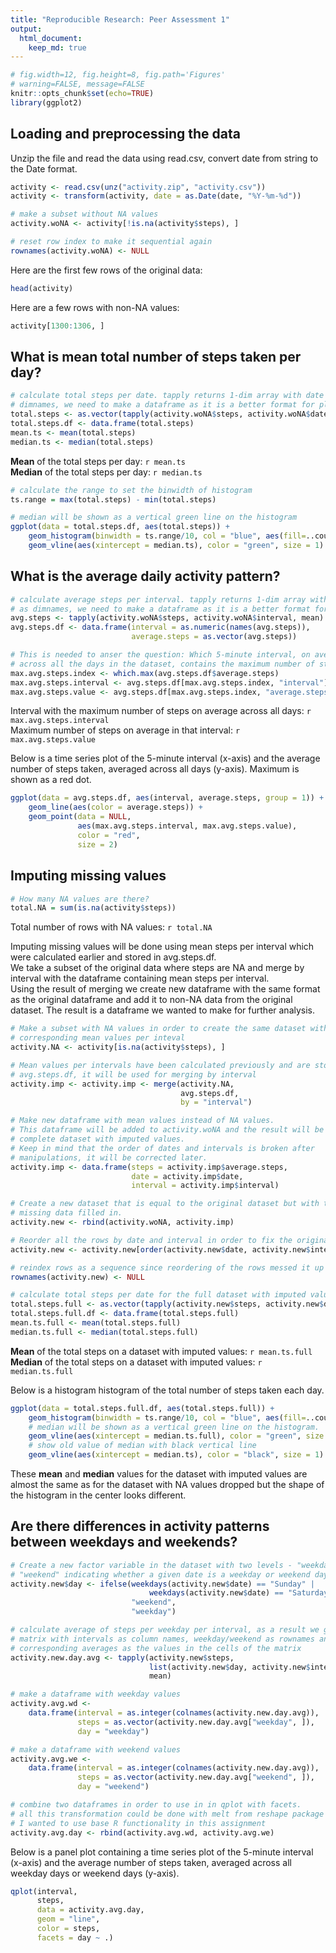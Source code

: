 ```yaml
---
title: "Reproducible Research: Peer Assessment 1"
output: 
  html_document:
    keep_md: true
---
```


```r
# fig.width=12, fig.height=8, fig.path='Figures'
# warning=FALSE, message=FALSE
knitr::opts_chunk$set(echo=TRUE)
library(ggplot2)
```

## Loading and preprocessing the data
Unzip the file and read the data using read.csv, convert date from string to the Date format.

```r
activity <- read.csv(unz("activity.zip", "activity.csv"))
activity <- transform(activity, date = as.Date(date, "%Y-%m-%d"))

# make a subset without NA values
activity.woNA <- activity[!is.na(activity$steps), ]

# reset row index to make it sequential again
rownames(activity.woNA) <- NULL
```  

Here are the first few rows of the original data:
```r
head(activity)
```
Here are a few rows with non-NA values:
```r
activity[1300:1306, ]
```

## What is mean total number of steps taken per day?
```r
# calculate total steps per date. tapply returns 1-dim array with date as 
# dimnames, we need to make a dataframe as it is a better format for plotting
total.steps <- as.vector(tapply(activity.woNA$steps, activity.woNA$date, sum))
total.steps.df <- data.frame(total.steps)
mean.ts <- mean(total.steps)
median.ts <- median(total.steps)
```

**Mean** of the total steps per day: `r mean.ts`  
**Median** of the total steps per day: `r median.ts`    

```r
# calculate the range to set the binwidth of histogram 
ts.range = max(total.steps) - min(total.steps)

# median will be shown as a vertical green line on the histogram
ggplot(data = total.steps.df, aes(total.steps)) + 
    geom_histogram(binwidth = ts.range/10, col = "blue", aes(fill=..count..)) + 
    geom_vline(aes(xintercept = median.ts), color = "green", size = 1)
```  

## What is the average daily activity pattern?
```r
# calculate average steps per interval. tapply returns 1-dim array with interval
# as dimnames, we need to make a dataframe as it is a better format for plotting
avg.steps <- tapply(activity.woNA$steps, activity.woNA$interval, mean)
avg.steps.df <- data.frame(interval = as.numeric(names(avg.steps)), 
                           average.steps = as.vector(avg.steps))

# This is needed to anser the question: Which 5-minute interval, on average 
# across all the days in the dataset, contains the maximum number of steps?
max.avg.steps.index <- which.max(avg.steps.df$average.steps)
max.avg.steps.interval <- avg.steps.df[max.avg.steps.index, "interval"]
max.avg.steps.value <- avg.steps.df[max.avg.steps.index, "average.steps"]
```

Interval with the maximum number of steps on average across all days: `r max.avg.steps.interval`  
Maximum number of steps on average in that interval: `r max.avg.steps.value`  

Below is a time series plot of the 5-minute interval (x-axis) and the average number of steps taken, averaged across all days (y-axis). Maximum is shown as a red dot.

```r
ggplot(data = avg.steps.df, aes(interval, average.steps, group = 1)) +
    geom_line(aes(color = average.steps)) + 
    geom_point(data = NULL, 
               aes(max.avg.steps.interval, max.avg.steps.value), 
               color = "red", 
               size = 2)
```

## Imputing missing values
```r
# How many NA values are there?
total.NA = sum(is.na(activity$steps))
```

Total number of rows with NA values: `r total.NA`

Imputing missing values will be done using mean steps per interval which were calculated earlier and stored in avg.steps.df.  
We take a subset of the original data where steps are NA and merge by interval with the dataframe containing mean steps per interval.  
Using the result of merging we create new dataframe with the same format as the original dataframe and add it to non-NA data from the original dataset. The result is a dataframe we wanted to make for further analysis.

```r
# Make a subset with NA values in order to create the same dataset with 
# corresponding mean values per inteval 
activity.NA <- activity[is.na(activity$steps), ]

# Mean values per intervals have been calculated previously and are stored in 
# avg.steps.df, it will be used for merging by interval
activity.imp <- activity.imp <- merge(activity.NA, 
                                      avg.steps.df, 
                                      by = "interval")

# Make new dataframe with mean values instead of NA values. 
# This dataframe will be added to activity.woNA and the result will be a 
# complete dataset with imputed values.
# Keep in mind that the order of dates and intervals is broken after 
# manipulations, it will be corrected later.
activity.imp <- data.frame(steps = activity.imp$average.steps, 
                           date = activity.imp$date, 
                           interval = activity.imp$interval)

# Create a new dataset that is equal to the original dataset but with the 
# missing data filled in. 
activity.new <- rbind(activity.woNA, activity.imp)

# Reorder all the rows by date and interval in order to fix the original order
activity.new <- activity.new[order(activity.new$date, activity.new$interval), ]

# reindex rows as a sequence since reordering of the rows messed it up
rownames(activity.new) <- NULL

# calculate total steps per date for the full dataset with imputed values. 
total.steps.full <- as.vector(tapply(activity.new$steps, activity.new$date, sum))
total.steps.full.df <- data.frame(total.steps.full)
mean.ts.full <- mean(total.steps.full)
median.ts.full <- median(total.steps.full)
```

**Mean** of the total steps on a dataset with imputed values: `r mean.ts.full`  
**Median** of the total steps on a dataset with imputed values: `r median.ts.full`    

Below is a histogram histogram of the total number of steps taken each day. 

```r
ggplot(data = total.steps.full.df, aes(total.steps.full)) + 
    geom_histogram(binwidth = ts.range/10, col = "blue", aes(fill=..count..)) + 
    # median will be shown as a vertical green line on the histogram.
    geom_vline(aes(xintercept = median.ts.full), color = "green", size = 1) +
    # show old value of median with black vertical line
    geom_vline(aes(xintercept = median.ts), color = "black", size = 1)
```

These **mean** and **median** values for the dataset with imputed values are almost the same as for the dataset with NA values dropped but the shape of the histogram in the center looks different.

## Are there differences in activity patterns between weekdays and weekends?
```r
# Create a new factor variable in the dataset with two levels - "weekday" and 
# "weekend" indicating whether a given date is a weekday or weekend day
activity.new$day <- ifelse(weekdays(activity.new$date) == "Sunday" | 
                               weekdays(activity.new$date) == "Saturday",
                           "weekend",
                           "weekday")

# calculate average of steps per weekday per interval, as a result we get
# matrix with intervals as column names, weekday/weekend as rownames and
# corresponding averages as the values in the cells of the matrix
activity.new.day.avg <- tapply(activity.new$steps, 
                               list(activity.new$day, activity.new$interval),
                               mean)

# make a dataframe with weekday values
activity.avg.wd <- 
    data.frame(interval = as.integer(colnames(activity.new.day.avg)), 
               steps = as.vector(activity.new.day.avg["weekday", ]),
               day = "weekday")

# make a dataframe with weekend values
activity.avg.we <- 
    data.frame(interval = as.integer(colnames(activity.new.day.avg)), 
               steps = as.vector(activity.new.day.avg["weekend", ]),
               day = "weekend")

# combine two dataframes in order to use in in qplot with facets.
# all this transformation could be done with melt from reshape package but
# I wanted to use base R functionality in this assignment
activity.avg.day <- rbind(activity.avg.wd, activity.avg.we)
```

Below is a panel plot containing a time series plot of the 5-minute interval (x-axis) and the average number of steps taken, averaged across all weekday days or weekend days (y-axis).

```r
qplot(interval, 
      steps, 
      data = activity.avg.day, 
      geom = "line", 
      color = steps, 
      facets = day ~ .)
```

